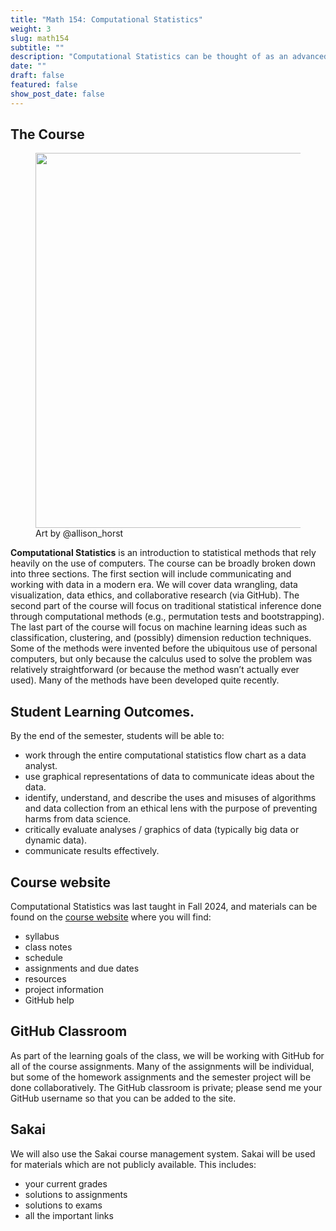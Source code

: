 ```yaml
---
title: "Math 154: Computational Statistics"
weight: 3
slug: math154
subtitle: ""
description: "Computational Statistics can be thought of as an advanced data science course.  We will work with many different types of data to become fluent in wrangling, visualizing, simulating, modeling, predicting, and most importantly communicating results."
date: ""
draft: false
featured: false
show_post_date: false
---
```


## The Course

<figure>
<img src="cluster_single_linkage_6_featured.jpg" align="right" width = "600">
<figcaption>Art by @allison_horst</figcaption>
</figure>

**Computational Statistics** is an introduction to statistical methods that rely heavily on the use of computers.
The course can be broadly broken down into three sections.
The first section will include communicating and working with data in a modern era.
We will cover data wrangling, data visualization, data ethics, and collaborative research (via GitHub).
The second part of the course will focus on traditional statistical inference done through computational methods (e.g., permutation tests and bootstrapping).
The last part of the course will focus on machine learning ideas such as classification, clustering, and (possibly) dimension reduction techniques.
Some of the methods were invented before the ubiquitous use of personal computers, but only because the calculus used to solve the problem was relatively straightforward (or because the method wasn't actually ever used). 
Many of the methods have been developed quite recently.

## Student Learning Outcomes.
By the end of the semester, students will be able to:

* work through the entire computational statistics flow chart as a data analyst.
* use graphical representations of data to communicate ideas about the data.
* identify, understand, and describe the uses and misuses of algorithms and data collection from an ethical lens with the purpose of preventing harms from data science.
* critically evaluate analyses / graphics of data (typically big data or dynamic data).
* communicate results effectively.

## Course website

Computational Statistics was last taught in Fall 2024, and materials can be found on the <a href = "https://m154-comp-stats.netlify.app/" target = "_blank">course website</a> where you will find:

* syllabus
* class notes
* schedule
* assignments and due dates
* resources
* project information
* GitHub help

## GitHub Classroom

As part of the learning goals of the class, we will be working with GitHub for all of the course assignments. Many of the assignments will be individual, but some of the homework assignments and the semester project will be done collaboratively.  The GitHub classroom is private; please send me your GitHub username so that you can be added to the site.

## Sakai

We will also use the Sakai course management system.  Sakai will be used for materials which are not publicly available.  This includes:

* your current grades
* solutions to assignments
* solutions to exams
* all the important links


